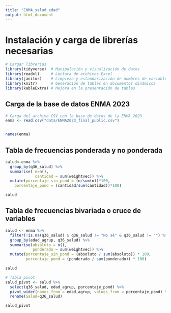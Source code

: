 ```yaml
---
title: "ENMA_salud_edad"
output: html_document
---
```


# Instalación y carga de librerías necesarias

```r

# Cargar librerías
library(tidyverse)  # Manipulación y visualización de datos
library(readxl)     # Lectura de archivos Excel
library(janitor)    # Limpieza y estandarización de nombres de variables
library(knitr)      # Generación de tablas en documentos dinámicos
library(kableExtra) # Mejora en la presentación de tablas
```

## Carga de la base de datos ENMA 2023

```r

# Carga del archivo CSV con la base de datos de la ENMA 2023
enma <- read.csv("data/ENMA2023_final_public.csv")


names(enma)
```

## Tabla de frecuencias ponderada y no ponderada
```r

salud<-enma %>%
  group_by(q36_salud) %>% 
  summarise( n=n(),
             cantidad = sum(weightvec)) %>% 
  mutate(porcentaje_sin_pond = (n/sum(n))*100,
    porcentaje_pond = (cantidad/sum(cantidad))*100) 

salud

```

## Tabla de frecuencias bivariada o cruce de variables

```r
salud <- enma %>%
  filter(!is.na(q36_salud) & q36_salud != "No sé" & q36_salud != "") %>%
  group_by(edad_agrup, q36_salud) %>%
  summarise(absoluto = n(),
            ponderado = sum(weightvec)) %>%
  mutate(porcentaje_sin_pond = (absoluto / sum(absoluto)) * 100,
         porcentaje_pond = (ponderado / sum(ponderado)) * 100)

salud

# Tabla pivot
salud_pivot <- salud %>%
  select(q36_salud, edad_agrup, porcentaje_pond) %>%
  pivot_wider(names_from = edad_agrup, values_from = porcentaje_pond) %>%
  rename(Salud=q36_salud)

salud_pivot

```